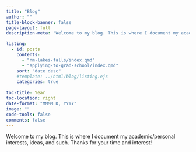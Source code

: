 ```yaml
---
title: "Blog"
author: ""
title-block-banner: false
page-layout: full
description-meta: "Welcome to my blog. This is where I document my academic/personal interests, ideas, and such. Thanks for your time and interest!"

listing:
  - id: posts
    contents:
      - "nm-lakes-falls/index.qmd"
      - "applying-to-grad-school/index.qmd"
    sort: "date desc"
    #template: ../html/blog/listing.ejs
    categories: true
    
toc-title: Year
toc-location: right
date-format: "MMMM D, YYYY"
image: ""
code-tools: false
comments: false
---
```


Welcome to my blog. This is where I document my academic/personal interests, ideas, and such. Thanks for your time and interest!

::: {#posts}
:::
